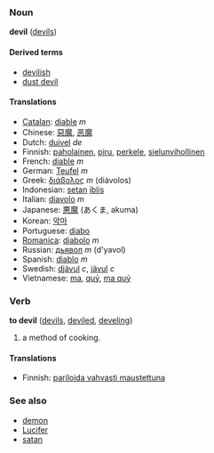 ===Noun===
'''devil''' ([[devils]])

====Derived terms====
*[[devilish]]
*[[dust devil]]

====Translations====
*[[Catalan]]: [[diable]] ''m''
*Chinese: [[惡魔]], [[恶魔]]
*Dutch: [[duivel]] ''de''
*Finnish: [[paholainen]], [[piru]], [[perkele]], [[sielunvihollinen]]
*French: [[diable]] ''m''
*German: [[Teufel]] ''m''
*Greek: [[διάβολος]] ''m'' (di&aacute;volos)
*Indonesian: [[setan]] [[iblis]]
*Italian: [[diavolo]] ''m''
*Japanese: [[悪魔]] (あくま, akuma)
*Korean: [[악마]]
*Portuguese: [[diabo]]
*[[Romanica]]: [[diabolo]] ''m''
*Russian: [[дьявол]] ''m'' (d'yavol)
*Spanish: [[diablo]] ''m''
*Swedish: [[djävul]] ''c'', [[jävul]] ''c''
*Vietnamese: [[ma#Vietnamese|ma]], [[quỷ]], [[ma quỷ]]

===Verb===
'''to devil''' ([[devils]], [[deviled]], [[develing]])

# a method of cooking.

====Translations====
*Finnish: [[pariloida vahvasti maustettuna]]

===See also===
*[[demon]]
*[[Lucifer]]
*[[satan]]<!-- capitalisation? -->